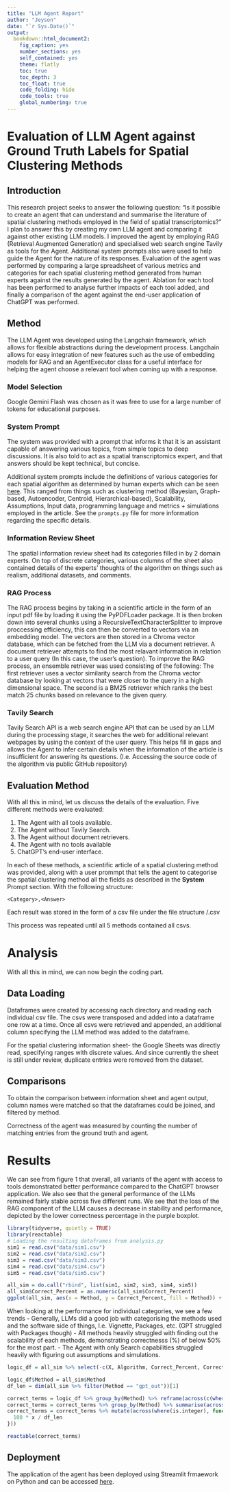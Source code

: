 ```yaml
---
title: "LLM Agent Report"
author: "Jeyson"
date: "`r Sys.Date()`"
output:
  bookdown::html_document2:
    fig_caption: yes
    number_sections: yes
    self_contained: yes
    theme: flatly   
    toc: true
    toc_depth: 3
    toc_float: true
    code_folding: hide
    code_tools: true
    global_numbering: true
---
```


# Evaluation of LLM Agent against Ground Truth Labels for Spatial Clustering Methods
## Introduction 
This research project seeks to answer the following question: "Is it possible to create an agent that can understand and summarise the literature of spatial clustering methods employed in the field of spatial transcriptomics?" I plan to answer this by creating my own LLM agent and comparing it against other existing LLM models. I improved the agent by employing RAG (Retrieval Augmented Generation) and specialised web search engine Tavily as tools for the Agent. Additional system prompts also were used to help guide the Agent for the nature of its responses. Evaluation of the agent was performed by comparing a large spreadsheet of various metrics and categories for each spatial clustering method generated from human experts against the results generated by the agent. Ablation for each tool has been performed to analyse further impacts of each tool added, and finally a comparison of the agent against the end-user application of ChatGPT was performed.

## Method
The LLM Agent was developed using the Langchain framework, which allows for flexible abstractions during the development process. Langchain allows for easy integration of new features such as the use of embedding models for RAG and an AgentExecutor class for a useful interface for helping the agent choose a relevant tool when coming up with a response. 

### Model Selection
Google Gemini Flash was chosen as it was free to use for a large number of tokens for educational purposes. 

### System Prompt
The system was provided with a prompt that informs it that it is an assistant capable of answering various topics, from simple topics to deep discussions. It is also told to act as a spatial transcriptomics expert, and that answers should be kept technical, but concise. 

Additional system prompts include the definitions of various categories for each spatial algorithm as determined by human experts which can be seen [here](https://docs.google.com/spreadsheets/d/1P1-Nw0i_MpLoE8he1H7ZT-acYd4jOgDPrKZBxR-L6dw/edit?gid=0#gid=0). This ranged from things such as clustering method (Bayesian, Graph-based, Autoencoder, Centroid, Hierarchical-based), Scalability, Assumptions, Input data, programming language and metrics + simulations employed in the article. See the `prompts.py` file for more information regarding the specific details.

### Information Review Sheet
The spatial information review sheet had its categories filled in by 2 domain experts. On top of discrete categories, various columns of the sheet also contained details of the experts' thoughts of the algorithm on things such as realism, additional datasets, and comments.

### RAG Process
The RAG process begins by taking in a scientific article in the form of an input pdf file by loading it using the PyPDFLoader package. It is then broken down into several chunks using a RecursiveTextCharacterSplitter to improve proccessing efficiency, this can then be converted to vectors via an embedding model. The vectors are then stored in a Chroma vector database, which can be fetched from the LLM via a document retriever. A document retriever attempts to find the most relavant information in relation to a user query (In this case, the user's question). To improve the RAG process, an ensemble retriever was used consisting of the following: The first retriever uses a vector similarity search from the Chroma vector database by looking at vectors that were closer to the query in a high dimensional space. The second is a BM25 retriever which ranks the best match 25 chunks based on relevance to the given query.

### Tavily Search
Tavily Search API is a web search engine API that can be used by an LLM during the processing stage, it searches the web for additional relevant webpages by using the context of the user query. This helps fill in gaps and allows the Agent to infer certain details when the information of the article is insufficient for answering its questions. (I.e. Accessing the source code of the algorithm via public GitHub repository)

## Evaluation Method
With all this in mind, let us discuss the details of the evaluation. Five different methods were evaluated:

1. The Agent with all tools available.
2. The Agent without Tavily Search.
3. The Agent without document retrievers.
4. The Agent with no tools available
5. ChatGPT's end-user interface.

In each of these methods, a scientific article of a spatial clustering method was provided, along with a user prommpt that tells the agent to categorise the spatial clustering method all the fields as described in the **System** Prompt section. With the following structure:

`<Category>,<Answer>`

Each result was stored in the form of a csv file under the file structure <method_name>/<article_name>.csv 

This process was repeated until all 5 methods contained all csvs.

# Analysis
With all this in mind, we can now begin the coding part.

## Data Loading
Dataframes were created by accessing each directory and reading each individual csv file. The csvs were transposed and added into a dataframe one row at a time. Once all csvs were retrieved and appended, an additional column specifying the LLM method was added to the dataframe.

For the spatial clustering information sheet- the Google Sheets was directly read, specifying ranges with discrete values. And since currently the sheet is still under review, duplicate entries were removed from the dataset.

## Comparisons 
To obtain the comparison between information sheet and agent output, column names were matched so that the dataframes could be joined, and filtered by method.

Correctness of the agent was measured by counting the number of matching entries from the ground truth and agent.

# Results
We can see from figure 1 that overall, all variants of the agent with access to tools demonstrated better performance compared to the ChatGPT browser application. We also see that the general performance of the LLMs remained fairly stable across five different runs. We see that the loss of the RAG component of the LLM causes a decrease in stability and performance, depicted by the lower correctness percentage in the purple boxplot.

```r
library(tidyverse, quietly = TRUE)
library(reactable)
# Loading the resulting dataframes from analysis.py
sim1 = read.csv("data/sim1.csv")
sim2 = read.csv("data/sim2.csv")
sim3 = read.csv("data/sim3.csv")
sim4 = read.csv("data/sim4.csv")
sim5 = read.csv("data/sim5.csv")
```


```r
all_sim = do.call("rbind", list(sim1, sim2, sim3, sim4, sim5))
all_sim$Correct_Percent = as.numeric(all_sim$Correct_Percent)
ggplot(all_sim, aes(x = Method, y = Correct_Percent, fill = Method)) + geom_boxplot() + theme_bw() + ylab("Correct (%)") + ggtitle("LLM correctness (%) against Expert Ground Truths in Spatial Clustering Sheet.")
```
When looking at the performance for individual categories, we see a few trends
- Generally, LLMs did a good job with categorising the methods used and the software side of things, I.e. Vignette, Packages, etc. (GPT struggled with Packages though)
- All methods heavily struggled with finding out the scalability of each methods, demonstrating correctnesss (%) of below 50% for the most part.
- The Agent with only Search capabilities struggled heavily with figuring out assumptions and simulations.

```r
logic_df = all_sim %>% select(-c(X, Algorithm, Correct_Percent, Correct_Terms)) %>% mutate(across(everything(), ~  case_when(. == "True"~ TRUE, . == "False" ~ FALSE)))

logic_df$Method = all_sim$Method
df_len = dim(all_sim %>% filter(Method == "gpt_out"))[1]

correct_terms = logic_df %>% group_by(Method) %>% reframe(across(c(where(is.logical))))
correct_terms = correct_terms %>% group_by(Method) %>% summarise(across(where(is.logical), sum)) %>% select(-Source)
correct_terms = correct_terms %>% mutate(across(where(is.integer), function(x){
  100 * x / df_len
}))

reactable(correct_terms)


```
## Deployment 
The application of the agent has been deployed using Streamlit frmaework on Python and can be accessed [here](https://stllmchat.streamlit.app/). 



